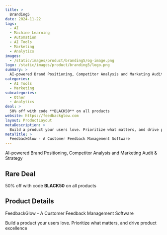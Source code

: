 ```yaml
---
title: >
  Branding5
date: 2024-11-22
tags:
  - AI
  - Machine Learning
  - Automation
  - AI Tools
  - Marketing
  - Analytics
images:
  - /static/images/product/branding5/og-image.png
logo: /static/images/product/branding5/logo.png
summary: >
  AI-powered Brand Positioning, Competitor Analysis and Marketing Audit & Strategy
categories:
  - AI Tools
  - Marketing
subcategories:
  - Other
  - Analytics
deal: >
  50% off with code **BLACK50** on all products
website: https://feedbackglow.com
layout: ProductLayout
metaDescription: >
  Build a product your users love. Prioritize what matters, and drive product excellence
metaTitle: >
  FeedbackGlow - A Customer Feedback Management Software
---
```

AI-powered Brand Positioning, Competitor Analysis and Marketing Audit & Strategy

## Rare Deal

50% off with code **BLACK50** on all products

## Product Details
FeedbackGlow - A Customer Feedback Management Software

Build a product your users love. Prioritize what matters, and drive product excellence
